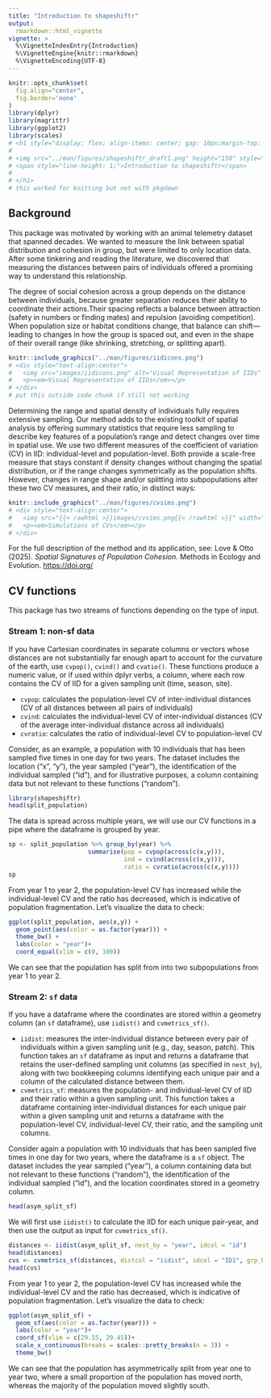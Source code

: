 ```yaml
---
title: "Introduction to shapeshiftr"
output: 
  rmarkdown::html_vignette
vignette: >
  %\VignetteIndexEntry{Introduction}
  %\VignetteEngine{knitr::rmarkdown}
  %\VignetteEncoding{UTF-8}
---
```


```r
knitr::opts_chunk$set(
  fig.align="center",
  fig.border='none'
)
library(dplyr)
library(magrittr)
library(ggplot2)
library(scales)
# <h1 style="display: flex; align-items: center; gap: 10px;margin-top: 0;">
# 
# <img src="../man/figures/shapeshiftr_draft1.png" height="150" style="vertical-align: middle;" />
# <span style="line-height: 1;">Introduction to shapeshiftr</span>
# 
# </h1> 
# this worked for knitting but not with pkgdown
```

<style>
    img {
        border: 0;
    }
</style>

## Background

This package was motivated by working with an animal telemetry dataset
that spanned decades. We wanted to measure the link between spatial
distribution and cohesion in group, but were limited to only location
data. After some tinkering and reading the literature, we discovered
that measuring the distances between pairs of individuals offered a
promising way to understand this relationship.

The degree of social cohesion across a group depends on the distance
between individuals, because greater separation reduces their ability to
coordinate their actions.Their spacing reflects a balance between
attraction (safety in numbers or finding mates) and repulsion (avoiding
competition). When population size or habitat conditions change, that
balance can shift—leading to changes in how the group is spaced out, and
even in the shape of their overall range (like shrinking, stretching, or
splitting apart).

```r
knitr::include_graphics("../man/figures/iidicons.png")
# <div style="text-align:center">
#   <img src="images/iidicons.png" alt="Visual Representation of IIDs" width="30%">
#   <p><em>Visual Representation of IIDs</em></p>
# </div>
# put this outside code chunk if still not working

```

Determining the range and spatial density of individuals fully requires
extensive sampling. Our method adds to the existing toolkit of spatial
analysis by offering summary statistics that require less sampling to
describe key features of a population's range and detect changes over
time in spatial use. We use two different measures of the coefficient of
variation (CV) in IID: individual-level and population-level. Both
provide a scale-free measure that stays constant if density changes
without changing the spatial distribution, or if the range changes
symmetrically as the population shifts. However, changes in range shape
and/or splitting into subpopulations alter these two CV measures, and
their ratio, in distinct ways:

```r
knitr::include_graphics("../man/figures/cvsims.png")
# <div style="text-align:center">
#   <img src="{{< rawhtml >}}images/cvsims.png{{< /rawhtml >}}" width="30%">
#   <p><em>Simulations of CVs</em></p>
# </div>

```

For the full description of the method and its application, see: Love &
Otto (2025). *Spatial Signatures of Population Cohesion*. Methods in
Ecology and Evolution. <https://doi.org/>

## CV functions

This package has two streams of functions depending on the type of
input.

### Stream 1: non-sf data

If you have Cartesian coordinates in separate columns or vectors whose
distances are not substantially far enough apart to account for the
curvature of the earth, use `cvpop()`, `cvind()` and `cvatio()`. These
functions produce a numeric value, or if used within dplyr verbs, a
column, where each row contains the CV of IID for a given sampling unit
(time, season, site).

-   `cvpop`: calculates the population-level CV of inter-individual
    distances (CV of all distances between all pairs of individuals)
-   `cvind`: calculates the individual-level CV of inter-individual
    distances (CV of the average inter-individual distance across all
    individuals)
-   `cvratio`: calculates the ratio of individual-level CV to
    population-level CV

Consider, as an example, a population with 10 individuals that has been
sampled five times in one day for two years. The dataset includes the
location ("x", "y"), the year sampled ("year"), the identification of
the individual sampled ("id"), and for illustrative purposes, a column
containing data but not relevant to these functions ("random").

```r
library(shapeshiftr)
head(split_population)
```

The data is spread across multiple years, we will use our CV functions
in a pipe where the dataframe is grouped by year.

```r
sp <- split_population %>% group_by(year) %>% 
                      summarise(pop = cvpop(across(c(x,y))), 
                                ind = cvind(across(c(x,y))), 
                                ratio = cvratio(across(c(x,y)))) 
sp
```

From year 1 to year 2, the population-level CV has increased while the
individual-level CV and the ratio has decreased, which is indicative of
population fragmentation. Let's visualize the data to check:

```r
ggplot(split_population, aes(x,y)) +
  geom_point(aes(color = as.factor(year))) +
  theme_bw() +
  labs(color = "year")+
  coord_equal(xlim = c(0, 100))
```

We can see that the population has split from into two subpopulations
from year 1 to year 2.

### Stream 2: `sf` data

If you have a dataframe where the coordinates are stored within a
geometry column (an `sf` dataframe), use `iidist()` and
`cvmetrics_sf()`.

-   `iidist`: measures the inter-individual distance between every pair
    of individuals within a given sampling unit (e.g., day, season,
    patch). This function takes an `sf` dataframe as input and returns a
    dataframe that retains the user-defined sampling unit columns (as
    specified in `nest_by`), along with two bookkeeping columns
    identifying each unique pair and a column of the calculated distance
    between them.
-   `cvmetrics_sf`: measures the population- and individual-level CV of
    IID and their ratio within a given sampling unit. This function
    takes a dataframe containing inter-individual distances for each
    unique pair within a given sampling unit and returns a dataframe
    with the population-level CV, individual-level CV, their ratio, and
    the sampling unit columns.

Consider again a population with 10 individuals that has been sampled
five times in one day for two years, where the dataframe is a `sf`
object. The dataset includes the year sampled ("year"), a column
containing data but not relevant to these functions ("random"), the
identification of the individual sampled ("id"), and the location
coordinates stored in a geometry column.

```r
head(asym_split_sf)
```

We will first use `iidist()` to calculate the IID for each unique
pair-year, and then use the output as input for `cvmetrics_sf()`.

```r
distances <- iidist(asym_split_sf, nest_by = "year", idcol = "id")
head(distances)
cvs <- cvmetrics_sf(distances, distcol = "iidist", idcol = "ID1", grp_by = "year")
head(cvs)
```

From year 1 to year 2, the population-level CV has increased while the
individual-level CV and the ratio has decreased, which is indicative of
population fragmentation. Let's visualize the data to check:

```r
ggplot(asym_split_sf) +
  geom_sf(aes(color = as.factor(year))) +
  labs(color = "year")+
  coord_sf(xlim = c(29.15, 29.45))+
  scale_x_continuous(breaks = scales::pretty_breaks(n = 3)) +
  theme_bw()
```

We can see that the population has asymmetrically split from year one to
year two, where a small proportion of the population has moved north,
whereas the majority of the population moved slightly south.
